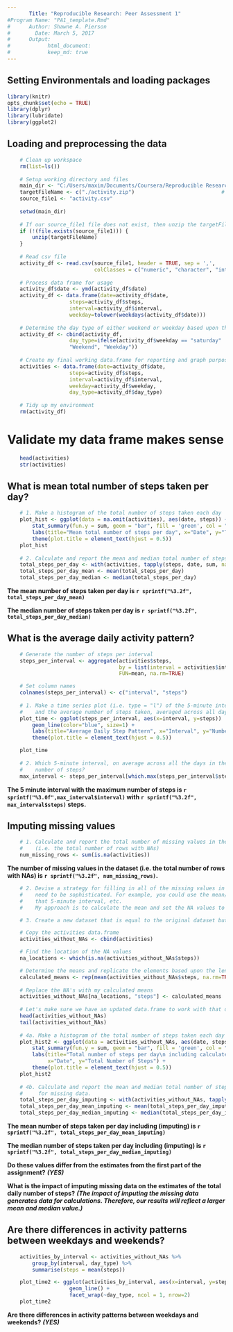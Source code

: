 ```yaml
---
       Title: "Reproducible Research: Peer Assessment 1"
#Program Name: "PA1_template.Rmd"
#      Author: Shawne A. Pierson
#        Date: March 5, 2017
#      Output: 
#            html_document:
#            keep_md: true
---
```


## Setting Environmentals and loading packages
```r
library(knitr)
opts_chunk$set(echo = TRUE)
library(dplyr)
library(lubridate)
library(ggplot2)
```

## Loading and preprocessing the data
```r
    # Clean up workspace
    rm(list=ls())
    
    # Setup working directory and files
    main_dir <- "C:/Users/maxim/Documents/Coursera/Reproducible Research/Assignment1/RepData_PeerAssessment1"
    targetFileName <- c("./activity.zip")                            # Download file name
    source_file1 <- "activity.csv"
    
    setwd(main_dir)
    
    # If our source_file1 file does not exist, then unzip the targetFileName
    if (!(file.exists(source_file1))) {
        unzip(targetFileName)
    }
    
    # Read csv file
    activity_df <- read.csv(source_file1, header = TRUE, sep = ',',
                            colClasses = c("numeric", "character", "integer"))
    
    # Process data frame for usage
    activity_df$date <- ymd(activity_df$date)
    activity_df <- data.frame(date=activity_df$date, 
                    steps=activity_df$steps,
                    interval=activity_df$interval,
                    weekday=tolower(weekdays(activity_df$date)))
    
    # Determine the day type of either weekend or weekday based upon the value of weekday
    activity_df <- cbind(activity_df, 
                    day_type=ifelse(activity_df$weekday == "saturday" | activity_df$weekday == "sunday",
                    "Weekend", "Weekday"))
    
    # Create my final working data.frame for reporting and graph purposes
    activities <- data.frame(date=activity_df$date,
                    steps=activity_df$steps,
                    interval=activity_df$interval,
                    weekday=activity_df$weekday,
                    day_type=activity_df$day_type)
    
    # Tidy up my environment
    rm(activity_df)
```

# Validate my data frame makes sense
```r
    head(activities)
    str(activities)
```
## What is mean total number of steps taken per day?
```r

    # 1. Make a histogram of the total number of steps taken each day
    plot_hist <- ggplot(data = na.omit(activities), aes(date, steps)) + 
        stat_summary(fun.y = sum, geom = "bar", fill = 'green', col = "black") +
        labs(title="Mean total number of steps per day", x="Date", y="Total Number of Steps") +
        theme(plot.title = element_text(hjust = 0.5))
    plot_hist
    
    # 2. Calculate and report the mean and median total number of steps taken per day
    total_steps_per_day <- with(activities, tapply(steps, date, sum, na.rm = TRUE))
    total_steps_per_day_mean <- mean(total_steps_per_day)
    total_steps_per_day_median <- median(total_steps_per_day)
```

**The mean number of steps taken per day is `r sprintf("%3.2f", total_steps_per_day_mean)`**

**The median number of steps taken per day is `r sprintf("%3.2f", total_steps_per_day_median)`**

## What is the average daily activity pattern?
```r

    # Generate the number of steps per interval
    steps_per_interval <- aggregate(activities$steps, 
                                    by = list(interval = activities$interval),
                                    FUN=mean, na.rm=TRUE)

    # Set column names
    colnames(steps_per_interval) <- c("interval", "steps")
    
    # 1. Make a time series plot (i.e. type = "l") of the 5-minute interval (x-axis)
    #    and the average number of steps taken, averaged across all days (y-axis)
    plot_time <- ggplot(steps_per_interval, aes(x=interval, y=steps))  +   
        geom_line(color="blue", size=1) +  
        labs(title="Average Daily Step Pattern", x="Interval", y="Number of Steps") +
        theme(plot.title = element_text(hjust = 0.5))

    plot_time
    
    # 2. Which 5-minute interval, on average across all the days in the dataset, contains the maximum
    #    number of steps?
    max_interval <- steps_per_interval[which.max(steps_per_interval$steps),]
```
**The 5 minute interval with the maximum number of steps is `r sprintf("%3.0f",max_interval$interval)`
    with `r sprintf("%3.2f", max_interval$steps)` steps.**

## Imputing missing values
```r
    # 1. Calculate and report the total number of missing values in the dataset
    #    (i.e. the total number of rows with NAs)
    num_missing_rows <- sum(is.na(activities))
```
**The number of missing values in the dataset (i.e. the total number of rows with NAs) is `r sprintf("%3.2f", num_missing_rows)`.**

```r
    # 2. Devise a strategy for filling in all of the missing values in the dataset. The strategy does not
    #    need to be sophisticated. For example, you could use the mean/median for that day, or the mean for
    #    that 5-minute interval, etc.
    #    My approach is to calculate the mean and set the NA values to the new calculated mean.

    # 3. Create a new dataset that is equal to the original dataset but with the missing data filled in.

    # Copy the activities data.frame
    activities_without_NAs <- cbind(activities)

    # Find the location of the NA values
    na_locations <- which(is.na(activities_without_NAs$steps))

    # Determine the means and replicate the elements based upon the length of na_locations
    calculated_means <- rep(mean(activities_without_NAs$steps, na.rm=TRUE), times=length(na_locations))
    
    # Replace the NA's with my calculated means
    activities_without_NAs[na_locations, "steps"] <- calculated_means
    
    # Let's make sure we have an updated data.frame to work with that does not contain NA's
    head(activities_without_NAs)
    tail(activities_without_NAs)
    
    # 4a. Make a histogram of the total number of steps taken each day
    plot_hist2 <- ggplot(data = activities_without_NAs, aes(date, steps)) + 
        stat_summary(fun.y = sum, geom = "bar", fill = 'green', col = "black") +
        labs(title="Total number of steps per day\n including calculated mean for missing data",
             x="Date", y="Total Number of Steps") +
        theme(plot.title = element_text(hjust = 0.5))
    plot_hist2
    
    # 4b. Calculate and report the mean and median total number of steps taken per day using calculated mean
    #     for missing data.
    total_steps_per_day_imputing <- with(activities_without_NAs, tapply(steps, date, sum, na.rm = TRUE))
    total_steps_per_day_mean_imputing <- mean(total_steps_per_day_imputing)
    total_steps_per_day_median_imputing <- median(total_steps_per_day_imputing)

```
**The mean number of steps taken per day including (imputing) is `r sprintf("%3.2f", total_steps_per_day_mean_imputing)`**

**The median number of steps taken per day including (imputing) is `r sprintf("%3.2f", total_steps_per_day_median_imputing)`**

**Do these values differ from the estimates from the first part of the assignment?**
***(YES)***

**What is the impact of imputing missing data on the estimates of the total daily number of steps?**
***(The impact of imputing the missing data generates data for calculations.  Therefore, our results will reflect a larger mean and median value.)***

## Are there differences in activity patterns between weekdays and weekends?

```r

    activities_by_interval <- activities_without_NAs %>%
        group_by(interval, day_type) %>%
        summarise(steps = mean(steps))

    plot_time2 <- ggplot(activities_by_interval, aes(x=interval, y=steps, color = day_type)) +
                    geom_line() +
                    facet_wrap(~day_type, ncol = 1, nrow=2)
    plot_time2
```


**Are there differences in activity patterns between weekdays and weekends?**
***(YES)***